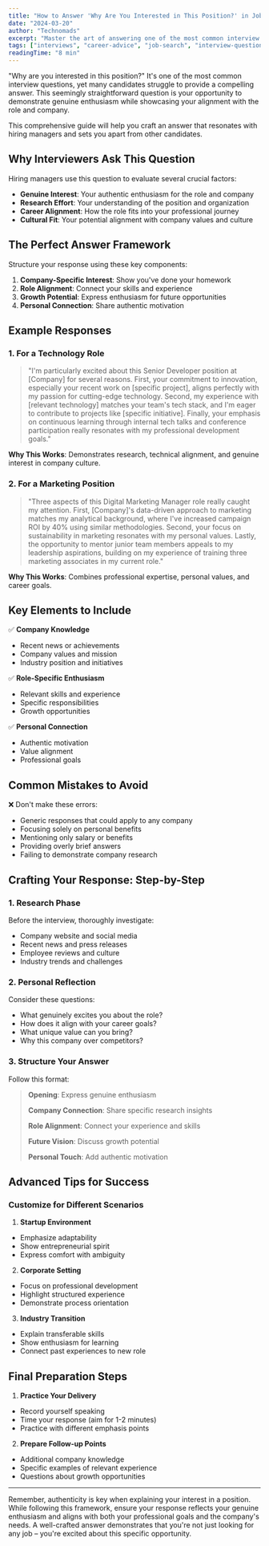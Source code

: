 ```yaml
---
title: "How to Answer 'Why Are You Interested in This Position?' in Job Interviews"
date: "2024-03-20"
author: "Technomads"
excerpt: "Master the art of answering one of the most common interview questions with our comprehensive guide, including proven frameworks and real examples."
tags: ["interviews", "career-advice", "job-search", "interview-questions"]
readingTime: "8 min"
---
```


"Why are you interested in this position?" It's one of the most common interview questions, yet many candidates struggle to provide a compelling answer. This seemingly straightforward question is your opportunity to demonstrate genuine enthusiasm while showcasing your alignment with the role and company.

This comprehensive guide will help you craft an answer that resonates with hiring managers and sets you apart from other candidates.

## Why Interviewers Ask This Question

Hiring managers use this question to evaluate several crucial factors:

- **Genuine Interest**: Your authentic enthusiasm for the role and company
- **Research Effort**: Your understanding of the position and organization
- **Career Alignment**: How the role fits into your professional journey
- **Cultural Fit**: Your potential alignment with company values and culture

## The Perfect Answer Framework

Structure your response using these key components:

1. **Company-Specific Interest**: Show you've done your homework
2. **Role Alignment**: Connect your skills and experience
3. **Growth Potential**: Express enthusiasm for future opportunities
4. **Personal Connection**: Share authentic motivation

## Example Responses

### 1. For a Technology Role

> "I'm particularly excited about this Senior Developer position at [Company] for several reasons. First, your commitment to innovation, especially your recent work on [specific project], aligns perfectly with my passion for cutting-edge technology. Second, my experience with [relevant technology] matches your team's tech stack, and I'm eager to contribute to projects like [specific initiative]. Finally, your emphasis on continuous learning through internal tech talks and conference participation really resonates with my professional development goals."

**Why This Works**: Demonstrates research, technical alignment, and genuine interest in company culture.

### 2. For a Marketing Position

> "Three aspects of this Digital Marketing Manager role really caught my attention. First, [Company]'s data-driven approach to marketing matches my analytical background, where I've increased campaign ROI by 40% using similar methodologies. Second, your focus on sustainability in marketing resonates with my personal values. Lastly, the opportunity to mentor junior team members appeals to my leadership aspirations, building on my experience of training three marketing associates in my current role."

**Why This Works**: Combines professional expertise, personal values, and career goals.

## Key Elements to Include

✅ **Company Knowledge**

- Recent news or achievements
- Company values and mission
- Industry position and initiatives

✅ **Role-Specific Enthusiasm**

- Relevant skills and experience
- Specific responsibilities
- Growth opportunities

✅ **Personal Connection**

- Authentic motivation
- Value alignment
- Professional goals

## Common Mistakes to Avoid

❌ Don't make these errors:

- Generic responses that could apply to any company
- Focusing solely on personal benefits
- Mentioning only salary or benefits
- Providing overly brief answers
- Failing to demonstrate company research

## Crafting Your Response: Step-by-Step

### 1. Research Phase

Before the interview, thoroughly investigate:

- Company website and social media
- Recent news and press releases
- Employee reviews and culture
- Industry trends and challenges

### 2. Personal Reflection

Consider these questions:

- What genuinely excites you about the role?
- How does it align with your career goals?
- What unique value can you bring?
- Why this company over competitors?

### 3. Structure Your Answer

Follow this format:

> **Opening**: Express genuine enthusiasm
>
> **Company Connection**: Share specific research insights
>
> **Role Alignment**: Connect your experience and skills
>
> **Future Vision**: Discuss growth potential
>
> **Personal Touch**: Add authentic motivation

## Advanced Tips for Success

### Customize for Different Scenarios

1. **Startup Environment**

- Emphasize adaptability
- Show entrepreneurial spirit
- Express comfort with ambiguity

2. **Corporate Setting**

- Focus on professional development
- Highlight structured experience
- Demonstrate process orientation

3. **Industry Transition**

- Explain transferable skills
- Show enthusiasm for learning
- Connect past experiences to new role

## Final Preparation Steps

1. **Practice Your Delivery**

- Record yourself speaking
- Time your response (aim for 1-2 minutes)
- Practice with different emphasis points

2. **Prepare Follow-up Points**

- Additional company knowledge
- Specific examples of relevant experience
- Questions about growth opportunities

---

Remember, authenticity is key when explaining your interest in a position. While following this framework, ensure your response reflects your genuine enthusiasm and aligns with both your professional goals and the company's needs. A well-crafted answer demonstrates that you're not just looking for any job – you're excited about this specific opportunity.
